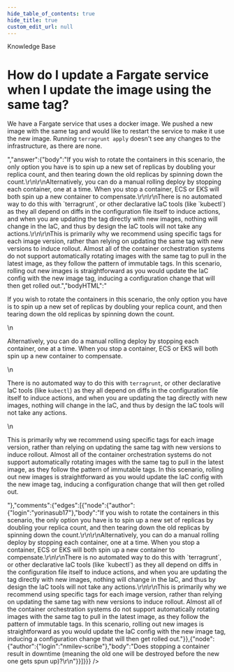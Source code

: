 ```yaml
---
hide_table_of_contents: true
hide_title: true
custom_edit_url: null
---
```



<CenterLayout>
<span class="title">Knowledge Base</span>
<h1>How do I update a Fargate service when I update the image using the same tag?</h1>
<GitHub json={{"id":"D_kwDOF8slf84AO5v5","number":230,"author":{"login":"yorinasub17"},"title":"How do I update a Fargate service when I update the image using the same tag?","body":"We have a Fargate service that uses a docker image. We pushed a new image with the same tag and would like to restart the service to make it use the new image. Running `terragrunt apply` doesn't see any changes to the infrastructure, as there are none.","bodyHTML":"<p dir=\"auto\">We have a Fargate service that uses a docker image. We pushed a new image with the same tag and would like to restart the service to make it use the new image. Running <code class=\"notranslate\">terragrunt apply</code> doesn't see any changes to the infrastructure, as there are none.</p>","answer":{"body":"If you wish to rotate the containers in this scenario, the only option you have is to spin up a new set of replicas by doubling your replica count, and then tearing down the old replicas by spinning down the count.\r\n\r\nAlternatively, you can do a manual rolling deploy by stopping each container, one at a time. When you stop a container, ECS or EKS will both spin up a new container to compensate.\r\n\r\nThere is no automated way to do this with `terragrunt`, or other declarative IaC tools (like `kubectl`) as they all depend on diffs in the configuration file itself to induce actions, and when you are updating the tag directly with new images, nothing will change in the IaC, and thus by design the IaC tools will not take any actions.\r\n\r\nThis is primarily why we recommend using specific tags for each image version, rather than relying on updating the same tag with new versions to induce rollout. Almost all of the container orchestration systems do not support automatically rotating images with the same tag to pull in the latest image, as they follow the pattern of immutable tags. In this scenario, rolling out new images is straightforward as you would update the IaC config with the new image tag, inducing a configuration change that will then get rolled out.","bodyHTML":"<p dir=\"auto\">If you wish to rotate the containers in this scenario, the only option you have is to spin up a new set of replicas by doubling your replica count, and then tearing down the old replicas by spinning down the count.</p>\n<p dir=\"auto\">Alternatively, you can do a manual rolling deploy by stopping each container, one at a time. When you stop a container, ECS or EKS will both spin up a new container to compensate.</p>\n<p dir=\"auto\">There is no automated way to do this with <code class=\"notranslate\">terragrunt</code>, or other declarative IaC tools (like <code class=\"notranslate\">kubectl</code>) as they all depend on diffs in the configuration file itself to induce actions, and when you are updating the tag directly with new images, nothing will change in the IaC, and thus by design the IaC tools will not take any actions.</p>\n<p dir=\"auto\">This is primarily why we recommend using specific tags for each image version, rather than relying on updating the same tag with new versions to induce rollout. Almost all of the container orchestration systems do not support automatically rotating images with the same tag to pull in the latest image, as they follow the pattern of immutable tags. In this scenario, rolling out new images is straightforward as you would update the IaC config with the new image tag, inducing a configuration change that will then get rolled out.</p>"},"comments":{"edges":[{"node":{"author":{"login":"yorinasub17"},"body":"If you wish to rotate the containers in this scenario, the only option you have is to spin up a new set of replicas by doubling your replica count, and then tearing down the old replicas by spinning down the count.\r\n\r\nAlternatively, you can do a manual rolling deploy by stopping each container, one at a time. When you stop a container, ECS or EKS will both spin up a new container to compensate.\r\n\r\nThere is no automated way to do this with `terragrunt`, or other declarative IaC tools (like `kubectl`) as they all depend on diffs in the configuration file itself to induce actions, and when you are updating the tag directly with new images, nothing will change in the IaC, and thus by design the IaC tools will not take any actions.\r\n\r\nThis is primarily why we recommend using specific tags for each image version, rather than relying on updating the same tag with new versions to induce rollout. Almost all of the container orchestration systems do not support automatically rotating images with the same tag to pull in the latest image, as they follow the pattern of immutable tags. In this scenario, rolling out new images is straightforward as you would update the IaC config with the new image tag, inducing a configuration change that will then get rolled out."}},{"node":{"author":{"login":"nmilev-scribe"},"body":"Does stopping a container result in downtime (meaning the old one will be destroyed before the new one gets spun up)?\r\n"}}]}}} />

</CenterLayout>
  

<!-- ##DOCS-SOURCER-START
{
  "sourcePlugin": "github-discussions",
  "hash": "9dfab8de09da5fd4c54af1b512c1fe63"
}
##DOCS-SOURCER-END -->
